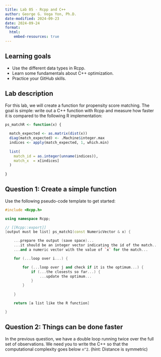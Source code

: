 ```yaml
---
title: Lab 05 - Rcpp and C++
author: George G. Vega Yon, Ph.D.
date-modified: 2024-09-23
date: 2024-09-24
format:
  html:
    embed-resources: true
---
```


## Learning goals

- Use the different data types in Rcpp.
- Learn some fundamentals about C++ optimization.
- Practice your GitHub skills.


## Lab description

For this lab, we will create a function for propensity score matching.
The goal is simple: write out a C++ function with Rcpp and measure how
faster it is compared to the following R implementation:


```r
ps_matchR <- function(x) {
  
  match_expected <- as.matrix(dist(x))
  diag(match_expected) <- .Machine$integer.max
  indices <- apply(match_expected, 1, which.min)
  
  list(
    match_id = as.integer(unname(indices)),
    match_x  = x[indices]
  )
  
}
```

## Question 1: Create a simple function

Use the following pseudo-code template to get started:


```cpp
#include <Rcpp.h>

using namespace Rcpp;

// [[Rcpp::export]]
[output must be list] ps_match1(const NumericVector & x) {

    ...prepare the output (save space)...
    ...it should be an integer vector indicating the id of the match...
    ...and a numeric vector with the value of `x` for the match...

    for (...loop over i...) {

        for (...loop over j and check if it is the optimum...) {
            if (...the closests so far...) {
                ...update the optimum...
            }
        }
        
    }

    return [a list like the R function]

}
```

## Question 2: Things can be done faster

In the previous question, we have a double loop running twice over the
full set of observations. We need you to write the C++ so that the
computational complexity goes below `n^2`. (hint: Distance is symmetric)

